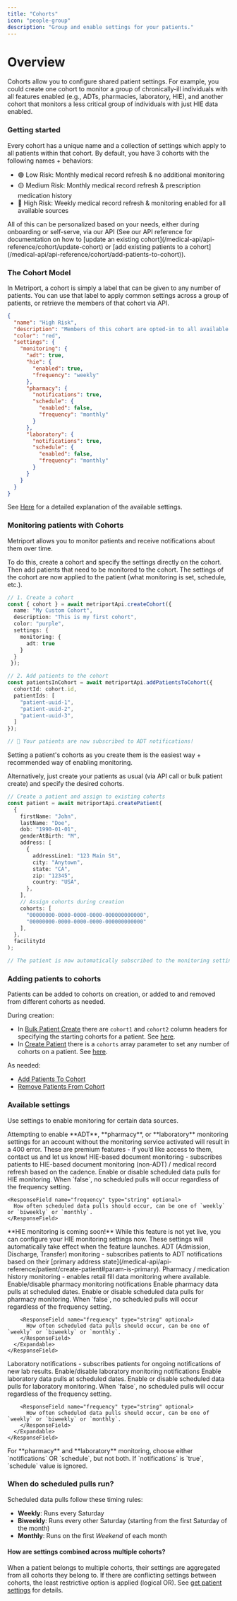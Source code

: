 ```yaml
---
title: "Cohorts"
icon: "people-group"
description: "Group and enable settings for your patients."
---
```


# Overview

Cohorts allow you to configure shared patient settings. 
For example, you could create one cohort to monitor a group of 
chronically-ill individuals with all features enabled (e.g., ADTs, pharmacies, laboratory, HIE), and another cohort 
that monitors a less critical group of individuals with just HIE data enabled.

### Getting started

Every cohort has a unique name and a collection of settings which apply to all patients within that cohort.
By default, you have 3 cohorts with the following names + behaviors:

- 🟢 Low Risk: Monthly medical record refresh & no additional monitoring 
- 🟡 Medium Risk: Monthly medical record refresh & prescription medication history  
- 🔴 High Risk: Weekly medical record refresh & monitoring enabled for all available sources

<Note>
  All of this can be personalized based on your needs,
  either during onboarding or self-serve, via our API (See
  our API reference for documentation on how to [update an
  existing
  cohort](/medical-api/api-reference/cohort/update-cohort)
  or [add existing patients to a
  cohort](/medical-api/api-reference/cohort/add-patients-to-cohort)).
</Note>

### The Cohort Model

In Metriport, a cohort is simply a label that can be given to any number of patients. You can use that label to apply common settings across a group of patients,
or retrieve the members of that cohort via API.

```json
{
  "name": "High Risk",
  "description": "Members of this cohort are opted-in to all available data sources.",
  "color": "red",
  "settings": {
    "monitoring": {
      "adt": true,
      "hie": {
        "enabled": true,
        "frequency": "weekly"
      },
      "pharmacy": {
        "notifications": true,
        "schedule": {
          "enabled": false,
          "frequency": "monthly"
        }
      },
      "laboratory": {
        "notifications": true,
        "schedule": {
          "enabled": false,
          "frequency": "monthly"
        }
      }
    }
  }
}
```
See [Here](/medical-api/handling-data/cohorts#available-settings) for a detailed explanation of the available settings.

### Monitoring patients with Cohorts

Metriport allows you to monitor patients and receive notifications about them over time.

To do this, create a cohort and specify the settings directly on the cohort. Then add patients that need to be monitored to the cohort. 
The settings of the cohort are now applied to the patient (what monitoring is set, schedule, etc.).

```typescript
// 1. Create a cohort
const { cohort } = await metriportApi.createCohort({
  name: "My Custom Cohort",
  description: "This is my first cohort",
  color: "purple",
  settings: {
    monitoring: {
      adt: true
    }
  }
 });

// 2. Add patients to the cohort
const patientsInCohort = await metriportApi.addPatientsToCohort({
  cohortId: cohort.id,
  patientIds: [
    "patient-uuid-1",
    "patient-uuid-2",
    "patient-uuid-3",
  ]
});

// 🎉 Your patients are now subscribed to ADT notifications!
```

<Tip>
  Setting a patient's cohorts as you create them is the
  easiest way + recommended way of enabling monitoring.
</Tip>

Alternatively, just create your patients as usual (via API call or bulk patient create) and specify the desired cohorts.

```typescript
// Create a patient and assign to existing cohorts
const patient = await metriportApi.createPatient(
  {
    firstName: "John",
    lastName: "Doe",
    dob: "1990-01-01",
    genderAtBirth: "M",
    address: [
      {
        addressLine1: "123 Main St",
        city: "Anytown",
        state: "CA",
        zip: "12345",
        country: "USA",
      },
    ],
    // Assign cohorts during creation
    cohorts: [
      "00000000-0000-0000-0000-000000000000", 
      "00000000-0000-0000-0000-000000000000"
    ], 
  },
  facilityId
);

// The patient is now automatically subscribed to the monitoring settings of the 2 cohorts
```

### Adding patients to cohorts

Patients can be added to cohorts on creation, or added to and removed from different cohorts as needed.

During creation:

- In [Bulk Patient Create](/medical-api/api-reference/patient/bulk-create-patient) there are `cohort1` and `cohort2` column headers for specifying the starting cohorts for a patient. See [here](/medical-api/api-reference/patient/bulk-create-patient#param-cohort1).
- In [Create Patient](/medical-api/api-reference/patient/create-patient) there is a `cohorts` array parameter to set any number of cohorts on a patient. See [here](/medical-api/api-reference/patient/create-patient#param-cohorts).

As needed:

- [Add Patients To Cohort](/medical-api/api-reference/cohort/add-patients-to-cohort)
- [Remove Patients From Cohort](/medical-api/api-reference/cohort/remove-patients-from-cohort)



### Available settings

Use settings to enable monitoring for certain data sources.

<Warning>
  Attempting to enable **ADT**, **pharmacy**, or **laboratory** monitoring settings for an account without the monitoring service activated will result in a 400 error.  
  These are premium features - if you’d like access to them, contact us and let us know!
</Warning>

<ResponseField name="hie" type="object" optional>
  HIE-based document monitoring - subscribes patients to HIE-based document monitoring (non-ADT) / medical record refresh based on the cadence.
  <Expandable title="hie object properties" defaultOpen={false}>
    <ResponseField name="enabled" type="boolean" optional>
      Enable or disable scheduled data pulls for HIE monitoring. When `false`, no scheduled pulls will occur regardless of the frequency setting.
    </ResponseField>
    
    <ResponseField name="frequency" type="string" optional>
      How often scheduled data pulls should occur, can be one of `weekly` or `biweekly` or `monthly`.
    </ResponseField>
  </Expandable>
  <Info>
    **HIE monitoring is coming soon!** While this feature is not yet live, you can configure your HIE monitoring settings now. These settings will automatically take effect when the feature launches.
  </Info>
</ResponseField>

<ResponseField name="adt" type="boolean" optional>
  ADT (Admission, Discharge, Transfer) monitoring - subscribes patients to ADT notifications based on their [primary address state](/medical-api/api-reference/patient/create-patient#param-is-primary).
</ResponseField>

<ResponseField name="pharmacy" type="object" optional>
  Pharmacy / medication history monitoring - enables retail fill data monitoring where available.  
  <Expandable title="pharmacy object properties">
    <ResponseField name="notifications" type="boolean" optional>
      Enable/disable pharmacy monitoring notifications
    </ResponseField>
    <ResponseField name="schedule" type="object" optional>
      Enable pharmacy data pulls at scheduled dates.
      <Expandable title="schedule object properties" defaultOpen={false}>
        <ResponseField name="enabled" type="boolean" optional>
          Enable or disable scheduled data pulls for pharmacy monitoring. When `false`, no scheduled pulls will occur regardless of the frequency setting.
        </ResponseField>
        
        <ResponseField name="frequency" type="string" optional>
          How often scheduled data pulls should occur, can be one of `weekly` or `biweekly` or `monthly`.
        </ResponseField>
      </Expandable>
    </ResponseField>
  </Expandable>
</ResponseField>

<ResponseField name="laboratory" type="object" optional>
  Laboratory notifications - subscribes patients for ongoing notifications of new lab results.  
  <Expandable title="laboratory object properties">
    <ResponseField name="notifications" type="boolean" optional>
      Enable/disable laboratory monitoring notifications
    </ResponseField>
    <ResponseField name="schedule" type="object" optional>
      Enable laboratory data pulls at scheduled dates.
      <Expandable title="schedule object properties" defaultOpen={false}>
        <ResponseField name="enabled" type="boolean" optional>
          Enable or disable scheduled data pulls for laboratory monitoring. When `false`, no scheduled pulls will occur regardless of the frequency setting.
        </ResponseField>
        
        <ResponseField name="frequency" type="string" optional>
          How often scheduled data pulls should occur, can be one of `weekly` or `biweekly` or `monthly`.
        </ResponseField>
      </Expandable>
    </ResponseField>
  </Expandable>
</ResponseField>

<Info>
  For **pharmacy** and **laboratory** monitoring, choose either `notifications` OR `schedule`, but not both. If `notifications` is `true`, `schedule` value is ignored.
</Info>

### When do scheduled pulls run?

Scheduled data pulls follow these timing rules:

- **Weekly**: Runs every Saturday
- **Biweekly**: Runs every other Saturday (starting from the first Saturday of the month)
- **Monthly**: Runs on the first *Weekend* of each month


#### How are settings combined across multiple cohorts?

When a patient belongs to multiple cohorts, their settings are aggregated from all cohorts they belong to. 
If there are conflicting settings between cohorts, the least restrictive option is applied (logical OR). 
See [get patient settings](/medical-api/api-reference/cohort/get-patient-settings) for details.